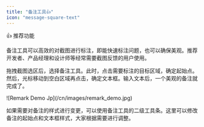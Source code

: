```yaml
---
title: "备注工具👍"
icon: "message-square-text"
---
```


<Tip>
  👍 推荐功能
</Tip>

备注工具可以高效的对截图进行标注，即能快速标注问题，也可以确保美观。推荐开发者、产品经理和设计师等经常需要截图反馈的用户使用。

拖拽截图选区后，选择备注工具。此时，点击需要标注的目标区域，确定起始点。然后，光标移动到空白区域再点击，确定文本框。输入文本后，一个美观的备注就完成了。

<Frame>
  ![Remark Demo Jp](/cn/images/remark_demo.jpg)
</Frame>

如果需要对备注的样式进行变更，可以使用备注工具的二级工具条。这里可以修改备注的起始点和文本框样式，大家根据需要进行调整。